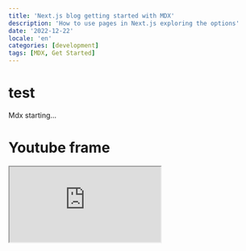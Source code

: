 ```yaml
---
title: 'Next.js blog getting started with MDX'
description: 'How to use pages in Next.js exploring the options'
date: '2022-12-22'
locale: 'en'
categories: [development]
tags: [MDX, Get Started]
---
```


# test
Mdx starting...

# Youtube frame
<iframe
  className="youtube-player"
  src="https://www.youtube-nocookie.com/embed/_w0Ikk4JY7U"
/>
